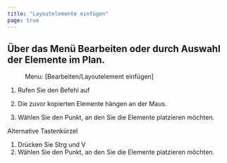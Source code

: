 ```yaml
---
title: "Layoutelemente einfügen"
page: true
---
```

## &#220;ber  das Men&#252; Bearbeiten oder durch Auswahl der Elemente im Plan.
<GeoMapper>
 <Menu> Menu: [Bearbeiten/Layoutelement einfügen] </Menu> 


1.  Rufen Sie den Befehl auf


2.  Die zuvor kopierten Elemente h&#228;ngen an der Maus.


3.  W&#228;hlen Sie den Punkt, an den Sie die Elemente platzieren m&#246;chten.





Alternative
 Tastenk&#252;rzel

1.  Dr&#252;cken Sie <Border>Strg</Border>  und <Border>V</Border> 
2.  W&#228;hlen Sie den Punkt, an den Sie die Elemente platzieren m&#246;chten.





</GeoMapper>
